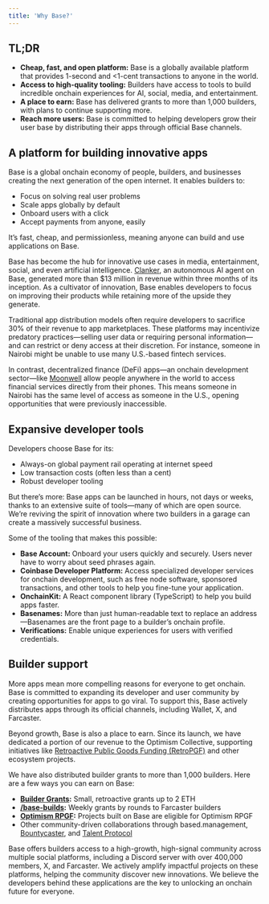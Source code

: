 ```yaml
---
title: 'Why Base?'
---
```


## TL;DR

- **Cheap, fast, and open platform:** Base is a globally available platform that provides 1-second and &lt;1-cent transactions to anyone in the world.
- **Access to high-quality tooling:** Builders have access to tools to build incredible onchain experiences for AI, social, media, and entertainment.
- **A place to earn:** Base has delivered grants to more than 1,000 builders, with plans to continue supporting more.
- **Reach more users:** Base is committed to helping developers grow their user base by distributing their apps through official Base channels.


## A platform for building innovative apps

Base is a global onchain economy of people, builders, and businesses creating the next generation of the open internet. It enables builders to:

- Focus on solving real user problems
- Scale apps globally by default
- Onboard users with a click
- Accept payments from anyone, easily

It’s fast, cheap, and permissionless, meaning anyone can build and use applications on Base.

Base has become the hub for innovative use cases in media, entertainment, social, and even artificial intelligence. [Clanker], an autonomous AI agent on Base, generated more than $13 million in revenue within three months of its inception. As a cultivator of innovation, Base enables developers to focus on improving their products while retaining more of the upside they generate.

Traditional app distribution models often require developers to sacrifice 30% of their revenue to app marketplaces. These platforms may incentivize predatory practices—selling user data or requiring personal information—and can restrict or deny access at their discretion. For instance, someone in Nairobi might be unable to use many U.S.-based fintech services.

In contrast, decentralized finance (DeFi) apps—an onchain development sector—like [Moonwell] allow people anywhere in the world to access financial services directly from their phones. This means someone in Nairobi has the same level of access as someone in the U.S., opening opportunities that were previously inaccessible.



## Expansive developer tools

Developers choose Base for its:

- Always-on global payment rail operating at internet speed
- Low transaction costs (often less than a cent)
- Robust developer tooling

But there’s more: Base apps can be launched in hours, not days or weeks, thanks to an extensive suite of tools—many of which are open source. We’re reviving the spirit of innovation where two builders in a garage can create a massively successful business.

Some of the tooling that makes this possible:

- **Base Account:** Onboard your users quickly and securely. Users never have to worry about seed phrases again.
- **Coinbase Developer Platform:** Access specialized developer services for onchain development, such as free node software, sponsored transactions, and other tools to help you fine-tune your application.
- **OnchainKit:** A React component library (TypeScript) to help you build apps faster.
- **Basenames:** More than just human-readable text to replace an address—Basenames are the front page to a builder’s onchain profile.
- **Verifications:** Enable unique experiences for users with verified credentials.



## Builder support

More apps mean more compelling reasons for everyone to get onchain. Base is committed to expanding its developer and user community by creating opportunities for apps to go viral. To support this, Base actively distributes apps through its official channels, including Wallet, X, and Farcaster.

Beyond growth, Base is also a place to earn. Since its launch, we have dedicated a portion of our revenue to the Optimism Collective, supporting initiatives like [Retroactive Public Goods Funding (RetroPGF)] and other ecosystem projects.

We have also distributed builder grants to more than 1,000 builders. Here are a few ways you can earn on Base:

- **[Builder Grants]:** Small, retroactive grants up to 2 ETH
- **[/base-builds]:** Weekly grants by rounds to Farcaster builders
- **[Optimism RPGF]:** Projects built on Base are eligible for Optimism RPGF
- Other community-driven collaborations through based.management, [Bountycaster], and [Talent Protocol]

Base offers builders access to a high-growth, high-signal community across multiple social platforms, including a Discord server with over 400,000 members, X, and Farcaster. We actively amplify impactful projects on these platforms, helping the community discover new innovations. We believe the developers behind these applications are the key to unlocking an onchain future for everyone.



[Basenames]: https://www.base.org/names
[planned]: https://ethereum.org/en/roadmap/
[Solidity]: https://soliditylang.org/
[Bountycaster]: https://www.bountycaster.xyz/
[Builder Grants]: https://docs.google.com/forms/d/e/1FAIpQLSeiSAod4PAbXlvvDGtHWu-GqzGpvHYfaTQR2f77AawD7GYc4Q/viewform
[/base-builds]: https://farcaster.xyz/base/0xb3f1428b?utm_source=dotorg&urm_medium=builderkit
[Optimism RPGF]: https://round3.optimism.io/projects?after=undefined&display=grid&sort=mostAwarded&search=&seed=1738341430276&categories=
[Talent Protocol]: https://www.talentprotocol.com/
[Moonwell]: https://moonwell.fi/discover
[Clanker]: https://www.clanker.world/
[Retroactive Public Goods Funding (RetroPGF)]: https://round3.optimism.io/projects?after=undefined&display=grid&sort=mostAwarded&search=&seed=1738341430276&categories=


<PolicyBanner />